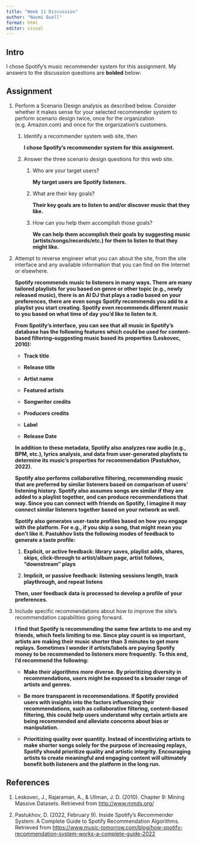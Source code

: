 ```yaml
---
title: "Week 11 Discussion"
author: "Naomi Buell"
format: html
editor: visual
---
```


## Intro

I chose Spotify's music recommender system for this assignment. My answers to the discussion questions are **bolded** below:

## Assignment

1.  Perform a Scenario Design analysis as described below. Consider whether it makes sense for your selected recommender system to perform scenario design twice, once for the organization (e.g. Amazon.com) and once for the organization's customers.

    1.  Identify a recommender system web site, then

        **I chose Spotify's recommender system for this assignment.**

    2.  Answer the three scenario design questions for this web site.

        1.  Who are your target users?

            **My target users are Spotify listeners.**

        2.  What are their key goals?

            **Their key goals are to listen to and/or discover music that they like.**

        3.  How can you help them accomplish those goals?

            **We can help them accomplish their goals by suggesting music (artists/songs/records/etc.) for them to listen to that they might like.**

2.  Attempt to reverse engineer what you can about the site, from the site interface and any available information that you can find on the Internet or elsewhere.

    **Spotify recommends music to listeners in many ways. There are many tailored playlists for you based on genre or other topic (e.g., newly released music), there is an AI DJ that plays a radio based on your preferences, there are even songs Spotify recommends you add to a playlist you start creating. Spotify even recommends different music to you based on what time of day you'd like to listen to it.**

    **From Spotify's interface, you can see that all music in Spotify's database has the following features which could be used for content-based filtering–suggesting music based its** **properties** **(Leskovec, 2010):**

    -   **Track title**

    -   **Release title**

    -   **Artist name**

    -   **Featured artists**

    -   **Songwriter credits**

    -   **Producers credits**

    -   **Label**

    -   **Release Date**

    **In addition to these metadata, Spotify also analyzes raw audio (e.g., BPM, etc.), lyrics analysis, and data from user-generated playlists to determine its music's properties for recommendation (Pastukhov, 2022).**

    **Spotify also performs collaborative filtering, recommending music that are preferred by similar listeners based on comparison of users' listening history. Spotify also assumes songs are similar if they are added to a playlist together, and can produce recommendations that way. Since you can connect with friends on Spotify, I imagine it may connect similar listeners together based on your network as well.**

    **Spotify also generates user-taste profiles based on how you engage with the platform. For e.g., if you skip a song, that might mean you don't like it. Pastukhov lists the following modes of feedback to generate a taste profile:**

    1.  **Explicit, or active feedback: library saves, playlist adds, shares, skips, click-through to artist/album page, artist follows, "downstream" plays**

    2.  **Implicit, or passive feedback: listening sessions length, track playthrough, and repeat listens**

    **Then, user feedback data is processed to develop a profile of your preferences.**

3.  Include specific recommendations about how to improve the site's recommendation capabilities going forward.

    **I find that Spotify is recommending the same few artists to me and my friends, which feels limiting to me. Since play count is so important, artists are making their music shorter than 3 minutes to get more replays. Sometimes I wonder if artists/labels are paying Spotify money to be recommended to listeners more frequently.** **To this end, I'd recommend the following:**

    -   **Make their algorithms more diverse. By prioritizing diversity in recommendations, users might be exposed to a broader range of artists and genres.**

    -   **Be more transparent in recommendations. If Spotify provided users with insights into the factors influencing their recommendations, such as collaborative filtering, content-based filtering, this could help users understand why certain artists are being recommended and alleviate concerns about bias or manipulation.**

    -   **Prioritizing quality over quantity. Instead of incentivizing artists to make shorter songs solely for the purpose of increasing replays, Spotify should prioritize quality and artistic integrity. Encouraging artists to create meaningful and engaging content will ultimately benefit both listeners and the platform in the long run.**

## References

1.  Leskovec, J., Rajaraman, A., & Ullman, J. D. (2010). Chapter 9: Mining Massive Datasets. Retrieved from <http://www.mmds.org/>

2.  Pastukhov, D. (2022, February 9). Inside Spotify’s Recommender System: A Complete Guide to Spotify Recommendation Algorithms. Retrieved from <https://www.music-tomorrow.com/blog/how-spotify-recommendation-system-works-a-complete-guide-2022>
